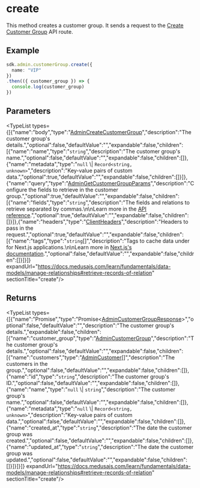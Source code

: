 
# create

This method creates a customer group. It sends a request to the
[Create Customer Group](https://docs.medusajs.com/api/admin#customer-groups\_postcustomergroups)
API route.

## Example

```ts
sdk.admin.customerGroup.create({
  name: "VIP"
})
.then(({ customer_group }) => {
  console.log(customer_group)
})
```

## Parameters

<TypeList types={[{"name":"body","type":"[AdminCreateCustomerGroup](../../../../../types/HttpTypes/interfaces/types.HttpTypes.AdminCreateCustomerGroup/page.mdx)","description":"The customer group's details.","optional":false,"defaultValue":"","expandable":false,"children":[{"name":"name","type":"`string`","description":"The customer group's name.","optional":false,"defaultValue":"","expandable":false,"children":[]},{"name":"metadata","type":"`null` \\| `Record<string, unknown>`","description":"Key-value pairs of custom data.","optional":true,"defaultValue":"","expandable":false,"children":[]}]},{"name":"query","type":"[AdminGetCustomerGroupParams](../../../../../types/HttpTypes/interfaces/types.HttpTypes.AdminGetCustomerGroupParams/page.mdx)","description":"Configure the fields to retrieve in the customer group.","optional":true,"defaultValue":"","expandable":false,"children":[{"name":"fields","type":"`string`","description":"The fields and relations to retrieve separated by commas.\n\nLearn more in the [API reference](https://docs.medusajs.com/api/store#select-fields-and-relations).","optional":true,"defaultValue":"","expandable":false,"children":[]}]},{"name":"headers","type":"[ClientHeaders](../../../types/js_sdk.admin.ClientHeaders/page.mdx)","description":"Headers to pass in the request.","optional":true,"defaultValue":"","expandable":false,"children":[{"name":"tags","type":"`string`[]","description":"Tags to cache data under for Next.js applications.\n\nLearn more in [Next.js's documentation](https://nextjs.org/docs/app/building-your-application/caching#fetch-optionsnexttags-and-revalidatetag).","optional":false,"defaultValue":"","expandable":false,"children":[]}]}]} expandUrl="https://docs.medusajs.com/learn/fundamentals/data-models/manage-relationships#retrieve-records-of-relation" sectionTitle="create"/>

## Returns

<TypeList types={[{"name":"Promise","type":"Promise&#60;[AdminCustomerGroupResponse](../../../../../types/HttpTypes/interfaces/types.HttpTypes.AdminCustomerGroupResponse/page.mdx)&#62;","optional":false,"defaultValue":"","description":"The customer group's details.","expandable":false,"children":[{"name":"customer_group","type":"[AdminCustomerGroup](../../../../../types/HttpTypes/interfaces/types.HttpTypes.AdminCustomerGroup/page.mdx)","description":"The customer group's details.","optional":false,"defaultValue":"","expandable":false,"children":[{"name":"customers","type":"[AdminCustomer](../../../../../types/HttpTypes/interfaces/types.HttpTypes.AdminCustomer/page.mdx)[]","description":"The customers in the group.","optional":false,"defaultValue":"","expandable":false,"children":[]},{"name":"id","type":"`string`","description":"The customer group's ID.","optional":false,"defaultValue":"","expandable":false,"children":[]},{"name":"name","type":"`null` \\| `string`","description":"The customer group's name.","optional":false,"defaultValue":"","expandable":false,"children":[]},{"name":"metadata","type":"`null` \\| `Record<string, unknown>`","description":"Key-value pairs of custom data.","optional":false,"defaultValue":"","expandable":false,"children":[]},{"name":"created_at","type":"`string`","description":"The date the customer group was created.","optional":false,"defaultValue":"","expandable":false,"children":[]},{"name":"updated_at","type":"`string`","description":"The date the customer group was updated.","optional":false,"defaultValue":"","expandable":false,"children":[]}]}]}]} expandUrl="https://docs.medusajs.com/learn/fundamentals/data-models/manage-relationships#retrieve-records-of-relation" sectionTitle="create"/>
